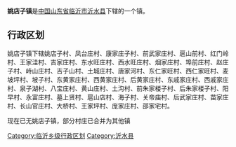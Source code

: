 '''姚店子镇'''是[[中华人民共和国|中国]][[山东省|山东省]][[临沂市|临沂市]][[沂水县|沂水县]]下辖的一个镇。

== 行政区划 ==

姚店子镇下辖姚店子村、凤台庄村、康家庄子村、前武家庄村、扈山前村、红门岭村、王家洼村、吉家庄村、东水旺庄村、西水旺庄村、烟家庄村、埠前庄村、赵庄子村、峙山庄村、吉子山村、土城庄村、唐家河村、东仁家旺村、西仁家旺村、麦坡坪村、坡子村、东黄家庄村、西黄家庄村、后黄家庄村、东戚家庄村、西戚家庄村、泉子湖村、八宝庄村、黄山庄村、土沟村、前朱家楼子村、后朱家楼子村、阳早村、永富庄村、墓上贤村、扈山店村、海子村、关帝庙村、后武家庄村、苗家庄村、长山官庄村、大桥村、王家坪村、庞家庄村、邵家宅村。

{{山东小作品}}
{{沂水县行政区划}}

[[Category:临沂乡级行政区划|Category:临沂乡级行政区划]]
[[Category:沂水县|Category:沂水县]]

现在已无姚店子镇，部分村庄已合并为其他镇